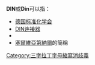 '''DIN'''或'''Din'''可以指：

* [[德国标准化学会|德国标准化学会]]
* [[DIN连接器|DIN连接器]]
* {{le|藥品識別號|Drug Identification Number}}
* [[塞爾維亞第納爾|塞爾維亞第納爾]]的簡稱

{{disambig}}

[[Category:三字拉丁字母縮寫消歧義|Category:三字拉丁字母縮寫消歧義]]